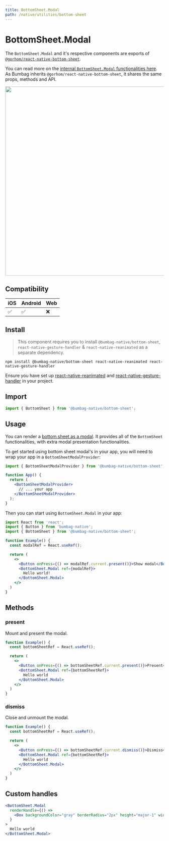 ```yaml
---
title: BottomSheet.Modal
path: /native/utilities/bottom-sheet
---
```


# BottomSheet.Modal

The `BottomSheet.Modal` and it's respective components are exports of [`@gorhom/react-native-bottom-sheet`](https://gorhom.github.io/react-native-bottom-sheet/).

You can read more on the [internal `BottomSheet.Modal` functionalities here](https://gorhom.github.io/react-native-bottom-sheet). As Bumbag inherits `@gorhom/react-native-bottom-sheet`, it shares the same props, methods and API.

<center><img src="/bottom-sheet-modal.gif" width="600px" /></center>

## Compatibility

| iOS | Android | Web |
| --- | ------- | --- |
| ✅  | ✅      | ❌  |

## Install

> This component requires you to install `@bumbag-native/bottom-sheet`, `react-native-gesture-handler` & `react-native-reanimated` as a separate dependency.

```
npm install @bumbag-native/bottom-sheet react-native-reanimated react-native-gesture-handler
```

Ensure you have set up [react-native-reanimated](https://docs.swmansion.com/react-native-reanimated/docs/2.2.0/installation) and [react-native-gesture-handler](https://docs.swmansion.com/react-native-gesture-handler/docs/) in your project.

## Import

```jsx
import { BottomSheet } from '@bumbag-native/bottom-sheet';
```

## Usage

You can render a [bottom sheet as a modal](https://gorhom.github.io/react-native-bottom-sheet/modal). It provides all of the `BottomSheet` functionalities, with extra modal presentation functionalities.

To get started using bottom sheet modal's in your app, you will need to wrap your app in a `BottomSheetModalProvider`:

```jsx
import { BottomSheetModalProvider } from '@bumbag-native/bottom-sheet';

function App() {
  return (
    <BottomSheetModalProvider>
      // ... your app
    </BottomSheetModalProvider>
  );
}
```

Then you can start using `BottomSheet.Modal` in your app:

```jsx
import React from 'react';
import { Button } from 'bumbag-native';
import { BottomSheet } from '@bumbag-native/bottom-sheet';

function Example() {
  const modalRef = React.useRef();

  return (
    <>
      <Button onPress={() => modalRef.current.present()}>Show modal</Button>
      <BottomSheet.Modal ref={modalRef}>
        Hello world!
      </BottomSheet.Modal>
    </>
  )
}
```

## Methods

### present

Mount and present the modal.

```jsx
function Example() {
  const bottomSheetRef = React.useRef();

  return (
    <>
      <Button onPress={() => bottomSheetRef.current.present()}>Present</Button>
      <BottomSheet.Modal ref={bottomSheetRef}>
        Hello world
      </BottomSheet.Modal>
    </>
  )
}
```

### dismiss

Close and unmount the modal.

```jsx
function Example() {
  const bottomSheetRef = React.useRef();

  return (
    <>
      <Button onPress={() => bottomSheetRef.current.dismiss()}>Dismiss</Button>
      <BottomSheet.Modal ref={bottomSheetRef}>
        Hello world
      </BottomSheet.Modal>
    </>
  )
}
```

## Custom handles

```jsx
<BottomSheet.Modal
  renderHandle={() => 
    <Box backgroundColor="gray" borderRadius="2px" height="major-1" width="major-5" />
  }
>
  Hello world
</BottomSheet.Modal>
```